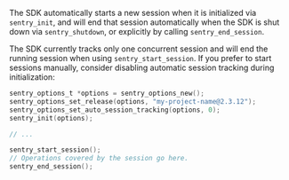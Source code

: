 The SDK automatically starts a new session when it is initialized via `sentry_init`, and will end that session automatically when the SDK is shut down via `sentry_shutdown`, or explicitly by calling `sentry_end_session`.

The SDK currently tracks only one concurrent session and will end the running session when using `sentry_start_session`. If you prefer to start sessions manually, consider disabling automatic session tracking during initialization:

```c
sentry_options_t *options = sentry_options_new();
sentry_options_set_release(options, "my-project-name@2.3.12");
sentry_options_set_auto_session_tracking(options, 0);
sentry_init(options);

// ...

sentry_start_session();
// Operations covered by the session go here.
sentry_end_session();
```
